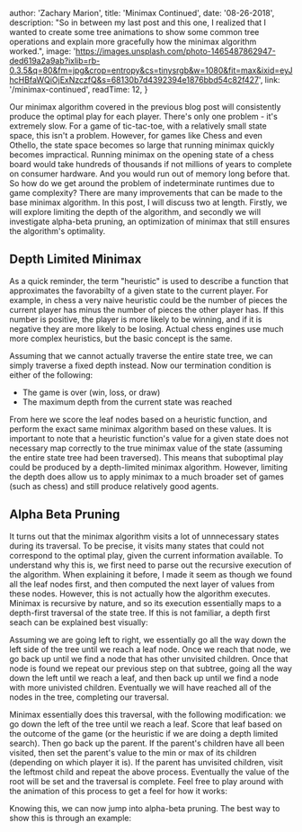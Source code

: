 
  author: 'Zachary Marion',
  title: 'Minimax Continued',
  date: '08-26-2018',
  description: "So in between my last post and this one, I realized that I wanted to create some tree animations to show some common tree operations and explain more gracefully how the minimax algorithm worked.",
  image: 'https://images.unsplash.com/photo-1465487862947-ded619a2a9ab?ixlib=rb-0.3.5&q=80&fm=jpg&crop=entropy&cs=tinysrgb&w=1080&fit=max&ixid=eyJhcHBfaWQiOjExNzczfQ&s=68130b7d4392394e1876bbd54c82f427',
  link: '/minimax-continued',
  readTime: 12,
}


<OpeningParagraph>
  Our minimax algorithm covered in the previous blog post will consistently produce the optimal play for each player. There's only one problem - it's extremely slow. For a game of tic-tac-toe, with a relatively small state space, this isn't a problem. However, for games like Chess and even Othello, the state space becomes so large that running minimax quickly becomes impractical. Running minimax on the opening state of a chess board would take hundreds of thousands if not millions of years to complete on consumer hardware. And you would run out of memory long before that. So how do we get around the problem of indeterminate runtimes due to game complexity? There are many improvements that can be made to the base minimax algorithm. In this post, I will discuss two at length. Firstly, we will explore limiting the depth of the algorithm, and secondly we will investigate alpha-beta pruning, an optimization of minimax that still ensures the algorithm's optimality.
</OpeningParagraph>

## Depth Limited Minimax

As a quick reminder, the term "heuristic" is used to describe a function that approximates the favorabilty of a given state to the current player. For example, in chess a very naive heuristic could be the number of pieces the current player has minus the number of pieces the other player has. If this number is positive, the player is more likely to be winning, and if it is negative they are more likely to be losing. Actual chess engines use much more complex heuristics, but the basic concept is the same.

Assuming that we cannot actually traverse the entire state tree, we can simply traverse a fixed depth instead. Now our termination condition is either of the following:

- The game is over (win, loss, or draw)
- The maximum depth from the current state was reached

From here we score the leaf nodes based on a heuristic function, and perform the exact same minimax algorithm based on these values. It is important to note that a heuristic function's value for a given state does not necessary map correctly to the true minimax value of the state (assuming the entire state tree had been traversed). This means that suboptimal play could be produced by a depth-limited minimax algorithm. However, limiting the depth does allow us to apply minimax to a much broader set of games (such as chess) and still produce relatively good agents.

## Alpha Beta Pruning

It turns out that the minimax algorithm visits a lot of unnnecessary states during its traversal. To be precise, it visits many states that could not correspond to the optimal play, given the current information available. To understand why this is, we first need to parse out the recursive execution of the algorithm. When explaining it before, I made it seem as though we found all the leaf nodes first, and then computed the next layer of values from these nodes. However, this is not actually how the algorithm executes. Minimax is recursive by nature, and so its execution essentially maps to a depth-first traversal of the state tree. If this is not familiar, a depth first seach can be explained best visually:

<TreeAnimation />

Assuming we are going left to right, we essentially go all the way down the left side of the tree until we reach a leaf node. Once we reach that node, we go back up until we find a node that has other unvisited children. Once that node is found we repeat our previous step on that subtree, going all the way down the left until we reach a leaf, and then back up until we find a node with more univisted children. Eventually we will have reached all of the nodes in the tree, completing our traversal.

Minimax essentially does this traversal, with the following modification: we go down the left of the tree until we reach a leaf. Score that leaf based on the outcome of the game (or the heuristic if we are doing a depth limited search). Then go back up the parent. If the parent's children have all been visited, then set the parent's value to the min or max of its children (depending on which player it is). If the parent has unvisited children, visit the leftmost child and repeat the above process. Eventually the value of the root will be set and the traversal is complete. Feel free to play around with the animation of this process to get a feel for how it works:

<MinimaxAnimation />

Knowing this, we can now jump into alpha-beta pruning. The best way to show this is through an example:
